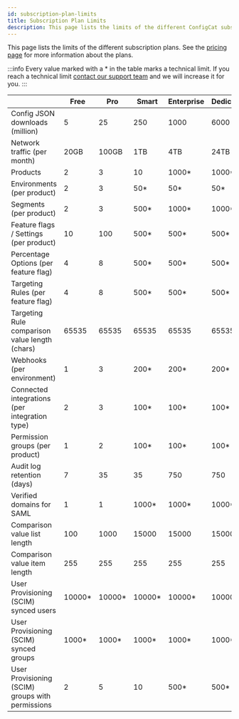 ```yaml
---
id: subscription-plan-limits
title: Subscription Plan Limits
description: This page lists the limits of the different ConfigCat subscription plans.
---
```


This page lists the limits of the different subscription plans. See the [pricing page](https://configcat.com/pricing) for more information about the plans.

:::info 
Every value marked with a \* in the table marks a technical limit. If you reach a technical limit [contact our support team](https://configcat.com/support/) and we will increase it for you.
:::

|                                                  | Free    | Pro     | Smart   | Enterprise | Dedicated | Student | Teacher |
| ------------------------------------------------ | ------- | ------- | ------- | ---------- | --------- | ------- | ------- |
| Config JSON downloads (million)                  | 5       | 25      | 250     | 1000       | 6000      | 25      | 5       |
| Network traffic (per month)                      | 20GB    | 100GB   | 1TB     | 4TB        | 24TB      | 100GB   | 100GB   |
| Products                                         | 2       | 3       | 10      | 1000\*     | 1000\*    | 3       | 1000    |
| Environments (per product)                       | 2       | 3       | 50\*    | 50\*       | 50\*      | 3       | 2       |
| Segments (per product)                           | 2       | 3       | 500\*   | 1000\*     | 1000\*    | 3       | 3       |
| Feature flags / Settings (per product)           | 10      | 100     | 500\*   | 500\*      | 500\*     | 1000    | 10      |
| Percentage Options (per feature flag)            | 4       | 8       | 500\*   | 500\*      | 500\*     | 8       | 4       |
| Targeting Rules (per feature flag)               | 4       | 8       | 500\*   | 500\*      | 500\*     | 8       | 4       |
| Targeting Rule comparison value length (chars)   | 65535   | 65535   | 65535   | 65535      | 65535     | 65535   | 65535   |
| Webhooks (per environment)                       | 1       | 3       | 200\*   | 200\*      | 200\*     | 3       | 1       |
| Connected integrations (per integration type)    | 2       | 3       | 100\*   | 100\*      | 100\*     | 3       | 3       |
| Permission groups (per product)                  | 1       | 2       | 100\*   | 100\*      | 100\*     | 2       | 3       |
| Audit log retention (days)                       | 7       | 35      | 35      | 750        | 750       | 35      | 7       |
| Verified domains for SAML                        | 1       | 1       | 1000\*  | 1000\*     | 1000\*    | 1       | 1       |
| Comparison value list length                     | 100     | 1000    | 15000   | 15000      | 15000     | 1000    | 1000    |
| Comparison value item length                     | 255     | 255     | 255     | 255        | 255       | 255     | 255     |
| User Provisioning (SCIM) synced users            | 10000\* | 10000\* | 10000\* | 10000\*    | 10000\*   | 10000\* | 10000\* |
| User Provisioning (SCIM) synced groups           | 1000\*  | 1000\*  | 1000\*  | 1000\*     | 1000\*    | 1000\*  | 1000\*  |
| User Provisioning (SCIM) groups with permissions | 2       | 5       | 10      | 500\*      | 500\*     | 5\*     | 5\*     |
